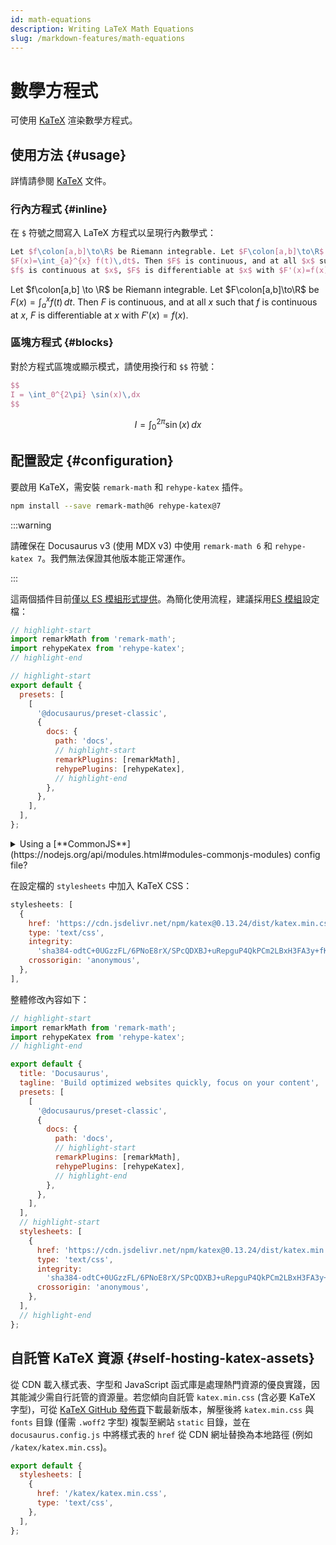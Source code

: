 ```yaml
---
id: math-equations
description: Writing LaTeX Math Equations
slug: /markdown-features/math-equations
---
```


# 數學方程式


可使用 [KaTeX](https://katex.org) 渲染數學方程式。

## 使用方法 {#usage}

詳情請參閱 [KaTeX](https://katex.org) 文件。

### 行內方程式 {#inline}

在 `$` 符號之間寫入 LaTeX 方程式以呈現行內數學式：

```latex
Let $f\colon[a,b]\to\R$ be Riemann integrable. Let $F\colon[a,b]\to\R$ be
$F(x)=\int_{a}^{x} f(t)\,dt$. Then $F$ is continuous, and at all $x$ such that
$f$ is continuous at $x$, $F$ is differentiable at $x$ with $F'(x)=f(x)$.
```

<BrowserWindow>

Let $f\colon[a,b] \to \R$ be Riemann integrable. Let $F\colon[a,b]\to\R$ be $F(x)=
\int_{a}^{x} f(t)\,dt$. Then $F$ is continuous, and at all $x$ such that $f$ is continuous at $x$, $F$ is differentiable at $x$ with $F'(x)=f(x)$.

</BrowserWindow>

### 區塊方程式 {#blocks}

對於方程式區塊或顯示模式，請使用換行和 `$$` 符號：

```latex
$$
I = \int_0^{2\pi} \sin(x)\,dx
$$
```

<BrowserWindow>

$$
I = \int_0^{2\pi} \sin(x)\,dx
$$

</BrowserWindow>

## 配置設定 {#configuration}

要啟用 KaTeX，需安裝 `remark-math` 和 `rehype-katex` 插件。

```bash npm2yarn
npm install --save remark-math@6 rehype-katex@7
```

:::warning

請確保在 Docusaurus v3 (使用 MDX v3) 中使用 `remark-math 6` 和 `rehype-katex 7`。我們無法保證其他版本能正常運作。

:::

這兩個插件目前[僅以 ES 模組形式提供](https://gist.github.com/sindresorhus/a39789f98801d908bbc7ff3ecc99d99c)。為簡化使用流程，建議採用[ES 模組](https://flaviocopes.com/es-modules/)設定檔：

```js title="ES module docusaurus.config.js"
// highlight-start
import remarkMath from 'remark-math';
import rehypeKatex from 'rehype-katex';
// highlight-end

// highlight-start
export default {
  presets: [
    [
      '@docusaurus/preset-classic',
      {
        docs: {
          path: 'docs',
          // highlight-start
          remarkPlugins: [remarkMath],
          rehypePlugins: [rehypeKatex],
          // highlight-end
        },
      },
    ],
  ],
};
```

<details>
    <summary>Using a [**CommonJS**](https://nodejs.org/api/modules.html#modules-commonjs-modules) config file?</summary>

    If you decide to use a CommonJS config file, it is possible to load those ES module plugins thanks to dynamic imports and an async config creator function:

```js title="CommonJS module docusaurus.config.js"
// highlight-start
module.exports = async function createConfigAsync() {
  // highlight-end
  return {
    presets: [
      [
        '@docusaurus/preset-classic',
        {
          docs: {
            path: 'docs',
            // highlight-start
            remarkPlugins: [(await import('remark-math')).default],
            rehypePlugins: [(await import('rehype-katex')).default],
            // highlight-end
          },
        },
      ],
    ],
  };
};
```

</details>

在設定檔的 `stylesheets` 中加入 KaTeX CSS：

```js
stylesheets: [
  {
    href: 'https://cdn.jsdelivr.net/npm/katex@0.13.24/dist/katex.min.css',
    type: 'text/css',
    integrity:
      'sha384-odtC+0UGzzFL/6PNoE8rX/SPcQDXBJ+uRepguP4QkPCm2LBxH3FA3y+fKSiJ+AmM',
    crossorigin: 'anonymous',
  },
],
```

整體修改內容如下：

```js title="docusaurus.config.js"
// highlight-start
import remarkMath from 'remark-math';
import rehypeKatex from 'rehype-katex';
// highlight-end

export default {
  title: 'Docusaurus',
  tagline: 'Build optimized websites quickly, focus on your content',
  presets: [
    [
      '@docusaurus/preset-classic',
      {
        docs: {
          path: 'docs',
          // highlight-start
          remarkPlugins: [remarkMath],
          rehypePlugins: [rehypeKatex],
          // highlight-end
        },
      },
    ],
  ],
  // highlight-start
  stylesheets: [
    {
      href: 'https://cdn.jsdelivr.net/npm/katex@0.13.24/dist/katex.min.css',
      type: 'text/css',
      integrity:
        'sha384-odtC+0UGzzFL/6PNoE8rX/SPcQDXBJ+uRepguP4QkPCm2LBxH3FA3y+fKSiJ+AmM',
      crossorigin: 'anonymous',
    },
  ],
  // highlight-end
};
```

## 自託管 KaTeX 資源 {#self-hosting-katex-assets}

從 CDN 載入樣式表、字型和 JavaScript 函式庫是處理熱門資源的優良實踐，因其能減少需自行託管的資源量。若您傾向自託管 `katex.min.css` (含必要 KaTeX 字型)，可從 [KaTeX GitHub 發佈頁](https://github.com/KaTeX/KaTeX/releases)下載最新版本，解壓後將 `katex.min.css` 與 `fonts` 目錄 (僅需 `.woff2` 字型) 複製至網站 `static` 目錄，並在 `docusaurus.config.js` 中將樣式表的 `href` 從 CDN 網址替換為本地路徑 (例如 `/katex/katex.min.css`)。

```js title="docusaurus.config.js"
export default {
  stylesheets: [
    {
      href: '/katex/katex.min.css',
      type: 'text/css',
    },
  ],
};
```